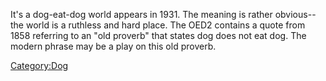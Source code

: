 {{rfc}}
It's a dog-eat-dog world appears in 1931. The meaning is rather obvious--the world is a ruthless and hard place. The OED2 contains a quote from 1858 referring to an "old proverb" that states dog does not eat dog. The modern phrase may be a play on this old proverb.
[[Category:Dog]]